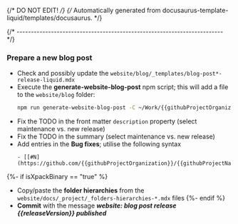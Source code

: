 {/* DO NOT EDIT! */}
{/* Automatically generated from docusaurus-template-liquid/templates/docusaurus. */}

{/* ------------------------------------------------------------------------ */}

### Prepare a new blog post

- Check and possibly update the `website/blog/_templates/blog-post*-release-liquid.mdx`
- Execute the **generate-website-blog-post** npm script; this will add a file to the `website/blog` folder:
  ```sh
  npm run generate-website-blog-post -C ~/Work/{{githubProjectOrganization}}/{{githubProjectName}}.git/website
  ```
- Fix the TODO in the front matter `description` property (select maintenance vs. new release)
- Fix the TODO in the summary (select maintenance vs. new release)
- Add entries in the **Bug fixes**; utilise the following syntax
  ```
  - [[#N](https://github.com/{{githubProjectOrganization}}/{{githubProjectName}}/issues/N)]:
  ```
{%- if isXpackBinary == "true" %}
- Copy/paste the **folder hierarchies** from the `website/docs/_project/_folders-hierarchies-*.mdx` files
{%- endif %}
- **Commit** with the message _**website: blog post release {{releaseVersion}} published**_
